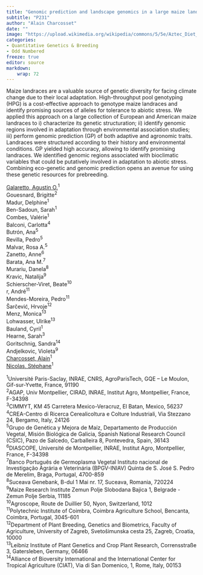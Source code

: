 ```yaml
---
title: "Genomic prediction and landscape genomics in a large maize landraces collection using high-throughput pool genotyping identifies promising sources of diversity for prebreeding"
subtitle: "P231"
author: "Alain Charcosset"
date: ""
image: "https://upload.wikimedia.org/wikipedia/commons/5/5e/Aztec_Diet_Basket_of_Corn_%289755332575%29.jpg"
categories: 
- Quantitative Genetics & Breeding
- Odd Numbered
freeze: true
editor: source
markdown: 
    wrap: 72
---
```


Maize landraces are a valuable source of genetic diversity for facing climate change due to their local adaptation. High-throughput pool genotyping (HPG) is a cost-effective approach to genotype maize landraces and identify promising sources of alleles for tolerance to abiotic stress. We applied this approach on a large collection of European and American maize landraces to i) characterize its genetic structuration; ii) identify genomic regions involved in adaptation through environmental association studies; iii) perform genomic prediction (GP) of both adaptive and agronomic traits. Landraces were structured according to their history and environmental conditions. GP yielded high accuracy, allowing to identify promising landraces. We identified genomic regions associated with bioclimatic variables that could be putatively involved in adaptation to abiotic stress. Combining eco-genetic and genomic prediction opens an avenue for using these genetic resources for prebreeding.

<a href='mailto:agustin-oscar.galaretto@inrae.fr'>Galaretto, Agustin O.</a><sup>1</sup><br>Gouesnard, Brigitte<sup>2</sup><br>Madur, Delphine<sup>1</sup><br>Ben-Sadoun, Sarah<sup>1</sup><br>Combes, Valérie<sup>1</sup><br>Balconi, Carlotta<sup>4</sup><br>Butrón, Ana<sup>5</sup><br>Revilla, Pedro<sup>5</sup><br>Malvar, Rosa A.<sup>5</sup><br>Zanetto, Anne<sup>6</sup><br>Barata, Ana M.<sup>7</sup><br>Murariu, Danela<sup>8</sup><br>Kravic, Natalija<sup>9</sup><br>Schierscher-Viret, Beate<sup>10</sup><br>r, André<sup>11</sup><br>Mendes-Moreira, Pedro<sup>11</sup><br>Šarčević, Hrvoje<sup>12</sup><br>Menz, Monica<sup>13</sup><br>Lohwasser, Ulrike<sup>13</sup><br>Bauland, Cyril<sup>1</sup><br>Hearne, Sarah<sup>3</sup><br>Goritschnig, Sandra<sup>14</sup><br>Andjelkovic, Violeta<sup>9</sup><br><a href='mailto:alain.charcosset@inrae.fr'>Charcosset, Alain</a><sup>1</sup><br><a href='mailto:stephane.nicolas@inrae.fr'>Nicolas, Stéphane</a><sup>1</sup><br>

<sup>1</sup>Université Paris-Saclay, INRAE, CNRS, AgroParisTech, GQE – Le Moulon, Gif-sur-Yvette, France, 91190<br><sup>2</sup>AGAP, Univ Montpellier, CIRAD, INRAE, Institut Agro, Montpellier, France, F-34398<br><sup>3</sup>CIMMYT, KM 45 Carretera Mexico-Veracruz, El Batan, Mexico, 56237<br><sup>4</sup>CREA-Centro di Ricerca Cerealicoltura e Colture Industriali, Via Stezzano 24, Bergamo, Italy, 24126<br><sup>5</sup>Grupo de Genética y Mejora de Maíz, Departamento de Producción Vegetal, Misión Biológica de Galicia, Spanish National Research Council (CSIC), Pazo de Salcedo, Carballeira 8, Pontevedra, Spain, 36143<br><sup>6</sup>DIASCOPE, Université de Montpellier, INRAE, Institut Agro, Montpellier, France, F-34398<br><sup>7</sup>Banco Português de Germoplasma Vegetal Instituto nacional de Investigação Agrária e Veterinária (BPGV-INIAV) Quinta de S. José S. Pedro de Merelim, Braga, Portugal, 4700-859<br><sup>8</sup>Suceava Genebank, B-dul 1 Mai nr. 17, Suceava, Romania, 720224<br><sup>9</sup>Maize Research Institute Zemun Polje Slobodana Bajica 1, Belgrade - Zemun Polje Serbia, 11185<br><sup>10</sup>Agroscope, Route de Duillier 50, Nyon, Switzerland, 1012<br><sup>11</sup>Polytechnic Institute of Coimbra, Coimbra Agriculture School, Bencanta, Coimbra, Portugal, 3045-601<br><sup>12</sup>Department of Plant Breeding, Genetics and Biometrics, Faculty of Agriculture, University of Zagreb, Svetošimunska cesta 25, Zagreb, Croatia, 10000<br><sup>13</sup>Leibniz Institute of Plant Genetics and Crop Plant Research, Corrensstraße 3, Gatersleben, Germany, 06466<br><sup>14</sup>Alliance of Bioversity International and the International Center for Tropical Agriculture (CIAT), Via di San Domenico, 1, Rome, Italy, 00153<br>